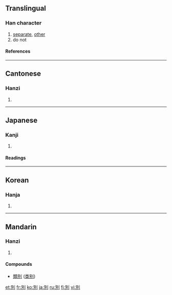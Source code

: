 {{see|别}}

==Translingual==
===Han character===
{{Han char|rn=18|rad=刀|as=05|sn=7|four=6220<sub>0</sub>|canj=口尸中弓 (RSLN)}}
# [[separate]], [[other]]
# do not
====References====
{{Han ref|kx=0138.120|dkj=01924|dj=0312.010|hdz=10328.130|uh=5225|ud=21029|bh=A74F|bd=42831}}
----
==Cantonese==
===Hanzi===
{{yue-hanzi|jyut=|y=bit6}}
# {{defn|Cantonese}}
----
==Japanese==
===Kanji===
{{ja-kanji|grade=4|rs=刀05}}
# {{defn|Japanese}}
====Readings====
{{ja-readings|on=[[べつ]] (betsu), [[べち]] (bechi)|kun=[[わかれる]] (wakareru), [[わける]] (wakeru), [[わかれ]] (wakare)}}
----
==Korean==
===Hanja===
{{ko-hanja|hangeul=별|rv=byeol|mr=pyŏl}}
# {{defn|Korean}}
----
==Mandarin==
===Hanzi===
{{cmn-hanzi|sim=别|pin=[[bié]] ([[bie2]])|wg=pieh<sup>2</sup>}}
# {{defn|Mandarin}}

====Compounds====
* [[類別]] ([[类别]])

[[et:別]]
[[fr:別]]
[[ko:別]]
[[ja:別]]
[[ru:別]]
[[fi:別]]
[[vi:別]]
